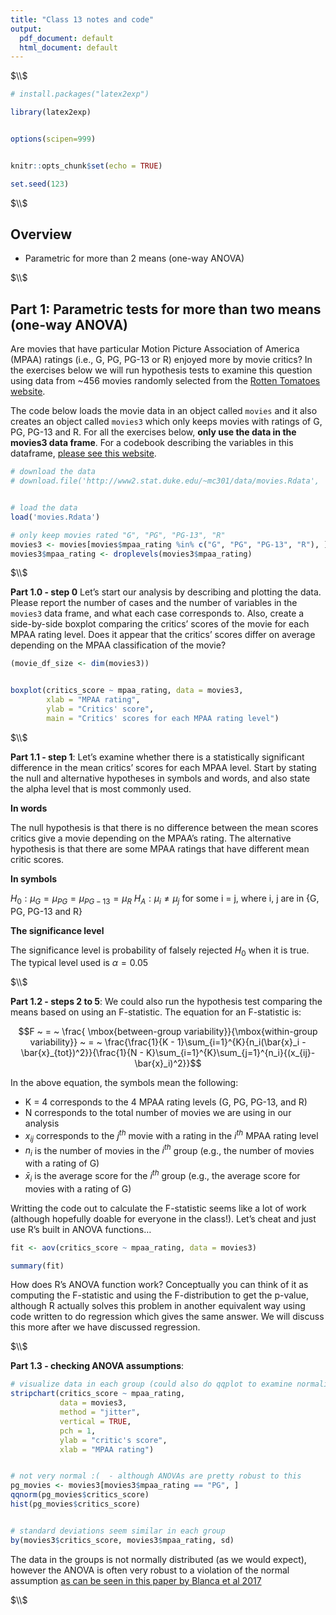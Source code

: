 ```yaml
---
title: "Class 13 notes and code"
output:
  pdf_document: default
  html_document: default
---
```






$\\$





```r

# install.packages("latex2exp")

library(latex2exp)


options(scipen=999)


knitr::opts_chunk$set(echo = TRUE)

set.seed(123)

```



$\\$




## Overview

 * Parametric for more than 2 means (one-way ANOVA)





$\\$








## Part 1: Parametric tests for more than two means (one-way ANOVA)



Are movies that have particular Motion Picture Association of America (MPAA) ratings (i.e., G, PG, PG-13 or R) enjoyed more by movie critics? In the exercises below we will run hypothesis tests to examine this question using data from ~456 movies randomly selected from the [Rotten Tomatoes website](https://www.rottentomatoes.com/). 

The code below loads the movie data in an object called `movies` and it also creates an object called `movies3` which only keeps movies with ratings of G, PG, PG-13 and R.  For all the exercises below, **only use the data in the movies3 data frame**. For a codebook describing the variables in this dataframe, [please see this website](http://www2.stat.duke.edu/~mc301/data/movies.html).



```r


# download the data
# download.file('http://www2.stat.duke.edu/~mc301/data/movies.Rdata', 'movies.Rdata')


# load the data
load('movies.Rdata')

# only keep movies rated "G", "PG", "PG-13", "R"
movies3 <- movies[movies$mpaa_rating %in% c("G", "PG", "PG-13", "R"), ]
movies3$mpaa_rating <- droplevels(movies3$mpaa_rating)

```






$\\$






**Part 1.0 - step 0** Let's start our analysis by describing and plotting the data. Please report the number of cases and the number of variables in the `movies3` data frame, and what each case corresponds to. Also, create a side-by-side boxplot comparing the critics' scores of the movie for each MPAA rating level. Does it appear that the critics' scores differ on average depending on the MPAA classification of the movie? 


```r

(movie_df_size <- dim(movies3))


boxplot(critics_score ~ mpaa_rating, data = movies3, 
        xlab = "MPAA rating", 
        ylab = "Critics' score",
        main = "Critics' scores for each MPAA rating level")

```






$\\$







**Part 1.1 - step 1**:  Let's examine whether there is a statistically significant difference in the mean critics' scores for each MPAA level. Start by stating the null and alternative hypotheses in symbols and words, and also state the alpha level that is most commonly used. 




**In words**

The null hypothesis is that there is no difference between the mean scores critics give a movie depending on the MPAA's rating. The alternative hypothesis is that there are some MPAA ratings that have different mean critic scores. 


**In symbols**

$H_0: \mu_G = \mu_{PG} = \mu_{PG-13} = \mu_R$
$H_A: \mu_i \ne \mu_j$ for some i = j, where i, j are in {G, PG, PG-13 and R}



**The significance level**

The significance level is probability of falsely rejected $H_0$ when it is true. The typical level used is $\alpha = 0.05$





$\\$









**Part 1.2 - steps 2 to 5**:  We could also run the hypothesis test comparing the means based on using an F-statistic. The equation for an F-statistic is:

$$F ~ = ~ \frac{ \mbox{between-group variability}}{\mbox{within-group variability}} ~ = ~ \frac{\frac{1}{K - 1}\sum_{i=1}^{K}{n_i(\bar{x}_i - \bar{x}_{tot})^2}}{\frac{1}{N - K}\sum_{i=1}^{K}\sum_{j=1}^{n_i}{(x_{ij}-\bar{x}_i)^2}}$$

In the above equation, the symbols mean the following:

 * K = 4 corresponds to the 4 MPAA rating levels (G, PG, PG-13, and R)
 * N corresponds to the total number of movies we are using in our analysis
 * $x_{ij}$ corresponds to the $j^{th}$ movie with a rating in the $i^{th}$ MPAA rating level
 * $n_i$ is the number of movies in the $i^{th}$ group (e.g., the number of movies with a rating of G)
 * $\bar{x}_i$ is the average score for the $i^{th}$ group (e.g., the average score for movies with a rating of G)


Writting the code out to calculate the F-statistic seems like a lot of work (although hopefully doable for everyone in the class!). Let's cheat and just use R's built in ANOVA functions... 



```r

fit <- aov(critics_score ~ mpaa_rating, data = movies3)

summary(fit)


```


How does R's ANOVA function work? Conceptually you can think of it as computing the F-statistic and using the F-distribution to get the p-value, although R actually solves this problem in another equivalent way using code written to do regression which gives the same answer. We will discuss this more after we have discussed regression. 







$\\$




**Part 1.3 - checking ANOVA assumptions**: 

```r

# visualize data in each group (could also do qqplot to examine normality)
stripchart(critics_score ~ mpaa_rating, 
           data = movies3, 
           method = "jitter", 
           vertical = TRUE, 
           pch = 1,
           ylab = "critic's score", 
           xlab = "MPAA rating")


# not very normal :(  - although ANOVAs are pretty robust to this
pg_movies <- movies3[movies3$mpaa_rating == "PG", ]  
qqnorm(pg_movies$critics_score)
hist(pg_movies$critics_score)


# standard deviations seem similar in each group
by(movies3$critics_score, movies3$mpaa_rating, sd)


```


The data in the groups is not normally distributed (as we would expect), however the ANOVA is often very robust to a violation of the normal assumption [as can be seen in this paper by Blanca et al 2017](https://www.ncbi.nlm.nih.gov/pubmed/29048317)



$\\$


